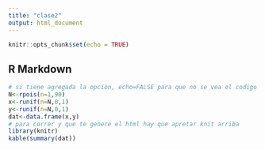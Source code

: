 ```yaml
---
title: "clase2"
output: html_document
---
```


```r
knitr::opts_chunk$set(echo = TRUE)
```

## R Markdown


```r
# si tiene agregada la opciòn, echo=FALSE para que no se vea el codigo
N<-rpois(n=1,90)
x<-runif(n=N,0,1)
y<-runif(n=N,0,1)
dat<-data.frame(x,y)
# para correr y que te genere el html hay que apretar knit arriba
library(knitr)
kable(summary(dat))
```
